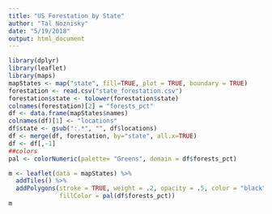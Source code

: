 ```yaml
---
title: "US Forestation by State"
author: "Tal Noznisky"
date: "5/19/2018"
output: html_document
---
```


```r
library(dplyr)
library(leaflet)
library(maps)
mapStates <- map("state", fill=TRUE, plot = TRUE, boundary = TRUE)
forestation <- read.csv("state_forestation.csv")
forestation$state <- tolower(forestation$state)
colnames(forestation)[2] = "forests_pct"
df <- data.frame(mapStates$names)
colnames(df)[1] <- "locations"
df$state <- gsub(":.*", "", df$locations)
df <- merge(df, forestation, by="state", all.x=TRUE)
df <- df[,-1]
##colors
pal <- colorNumeric(palette= "Greens", domain = df$forests_pct)
```

```r
m <- leaflet(data = mapStates) %>%
  addTiles() %>%  
  addPolygons(stroke = TRUE, weight = .2, opacity = .5, color = "black", smoothFactor = 0.2, fillOpacity = 1,
              fillColor = pal(df$forests_pct))
m
```
